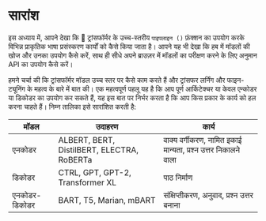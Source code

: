 # सारांश

इस अध्याय में, आपने देखा कि 🤗 ट्रांसफॉर्मर के उच्च-स्तरीय `पाइपलाइन ()` फ़ंक्शन का उपयोग करके विभिन्न प्राकृतिक भाषा प्रसंस्करण कार्यों को कैसे किया जाता है। आपने यह भी देखा कि हब में मॉडलों की खोज और उनका उपयोग कैसे करें, साथ ही सीधे अपने ब्राउज़र में मॉडलों का परीक्षण करने के लिए अनुमान API का उपयोग कैसे करें।

हमने चर्चा की कि ट्रांसफॉर्मर मॉडल उच्च स्तर पर कैसे काम करते हैं और ट्रांसफर लर्निंग और फाइन-ट्यूनिंग के महत्व के बारे में बात की। एक महत्वपूर्ण पहलू यह है कि आप पूर्ण आर्किटेक्चर या केवल एन्कोडर या डिकोडर का उपयोग कर सकते हैं, यह इस बात पर निर्भर करता है कि आप किस प्रकार के कार्य को हल करना चाहते हैं। निम्न तालिका इसे सारांशित करती है:

| मॉडल            | उदाहरण                                     | कार्य                                                                            |
|-----------------|--------------------------------------------|----------------------------------------------------------------------------------|
| एनकोडर         | ALBERT, BERT, DistilBERT, ELECTRA, RoBERTa | वाक्य वर्गीकरण, नामित इकाई मान्यता,  प्रश्न उत्तर निकालने वाला |
| डिकोडर         | CTRL, GPT, GPT-2, Transformer XL           | पाठ निर्माण                                                                  |
| एनकोडर-डिकोडर | BART, T5, Marian, mBART                    | संक्षिप्तीकरण, अनुवाद, प्रश्न उत्तर बनाना                        |
